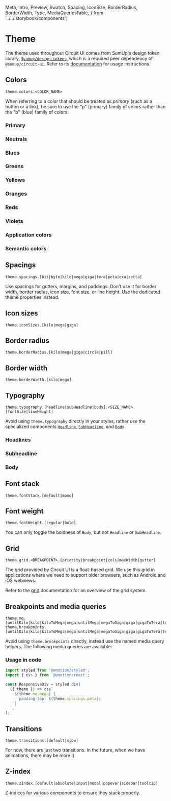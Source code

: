  Meta,
  Intro,
  Preview,
  Swatch,
  Spacing,
  IconSize,
  BorderRadius,
  BorderWidth,
  Type,
  MediaQueriesTable,
} from '../../.storybook/components';

<Meta title="Features/Theme" />

# Theme

<Intro>

The theme used throughout Circuit UI comes from SumUp's design token library, [`@sumup/design-tokens`](Packages/design-tokens), which is a required peer dependency of `@sumup/circuit-ui`. Refer to its [documentation](Packages/design-tokens) for usage instructions.

</Intro>

## Colors

```
theme.colors.<COLOR_NAME>
```

When referring to a color that should be treated as _primary_ (such as a button or a link), be sure to use the "p" (primary) family of colors rather than the "b" (blue) family of colors.

### Primary

<Swatch colorName="p100" />
<Swatch colorName="p200" />
<Swatch colorName="p300" />
<Swatch colorName="p400" />
<Swatch colorName="p500" />
<Swatch colorName="p700" />
<Swatch colorName="p900" />

### Neutrals

<Swatch colorName="n100" />
<Swatch colorName="n200" />
<Swatch colorName="n300" />
<Swatch colorName="n500" />
<Swatch colorName="n700" />
<Swatch colorName="n800" />
<Swatch colorName="n900" />

### Blues

<Swatch colorName="b100" />
<Swatch colorName="b200" />
<Swatch colorName="b300" />
<Swatch colorName="b400" />
<Swatch colorName="b500" />
<Swatch colorName="b700" />
<Swatch colorName="b900" />

### Greens

<Swatch colorName="g100" />
<Swatch colorName="g200" />
<Swatch colorName="g300" />
<Swatch colorName="g500" />
<Swatch colorName="g700" />
<Swatch colorName="g900" />

### Yellows

<Swatch colorName="y100" />
<Swatch colorName="y200" />
<Swatch colorName="y300" />
<Swatch colorName="y500" />
<Swatch colorName="y700" />
<Swatch colorName="y900" />

### Oranges

<Swatch colorName="o100" />
<Swatch colorName="o200" />
<Swatch colorName="o300" />
<Swatch colorName="o500" />
<Swatch colorName="o700" />
<Swatch colorName="o900" />

### Reds

<Swatch colorName="r100" />
<Swatch colorName="r200" />
<Swatch colorName="r300" />
<Swatch colorName="r500" />
<Swatch colorName="r700" />
<Swatch colorName="r900" />

### Violets

<Swatch colorName="v100" />
<Swatch colorName="v200" />
<Swatch colorName="v300" />
<Swatch colorName="v500" />
<Swatch colorName="v700" />
<Swatch colorName="v900" />

### Application colors

<Swatch colorName="bodyBg" />
<Swatch colorName="bodyColor" />
<Swatch colorName="shadow" />
<Swatch colorName="overlay" />

### Semantic colors

<Swatch colorName="danger" />
<Swatch colorName="success" />
<Swatch colorName="warning" />

## Spacings

```
theme.spacings.[bit|byte|kilo|mega|giga|tera|peta|exa|zetta]
```

Use spacings for gutters, margins, and paddings. Don't use it for border width, border radius, icon size, font size, or line height. Use the dedicated theme properties instead.

<Preview>
  <Spacing spacingName="bit" />
  <Spacing spacingName="byte" />
  <Spacing spacingName="kilo" />
  <Spacing spacingName="mega" />
  <Spacing spacingName="giga" />
  <Spacing spacingName="tera" />
  <Spacing spacingName="peta" />
  <Spacing spacingName="exa" />
  <Spacing spacingName="zetta" />
</Preview>

## Icon sizes

```
theme.iconSizes.[kilo|mega|giga]
```

<Preview>
  <IconSize size="kilo" />
  <IconSize size="mega" />
  <IconSize size="giga" />
</Preview>

## Border radius

```
theme.borderRadius.[kilo|mega|giga|circle|pill]
```

<Preview>
  <BorderRadius size="kilo" />
  <BorderRadius size="mega" />
  <BorderRadius size="giga" />
  <BorderRadius size="circle" />
  <BorderRadius size="pill" style={{ height: '16px' }} />
</Preview>

## Border width

```
theme.borderWidth.[kilo|mega]
```

<Preview>
  <BorderWidth size="kilo" />
  <BorderWidth size="mega" />
</Preview>

## Typography

```
theme.typography.[headline|subHeadline|body].<SIZE_NAME>.[fontSize|lineHeight]
```

Avoid using `theme.typography` directly in your styles, rather use the specialized components [`Headline`](Typography/Headline/Base), [`SubHeadline`](Typography/SubHeadline/Base), and [`Body`](Typography/Body/Base).

### Headlines

<Preview>
  <Type size="one" component={Headline} name="headline" />
  <Type size="two" component={Headline} name="headline" />
  <Type size="three" component={Headline} name="headline" />
  <Type size="four" component={Headline} name="headline" />
</Preview>

### Subheadline

<Preview>
  <Type component={SubHeadline} name="subHeadline" />
</Preview>

### Body

<Preview>
  <Type size="one" component={Body} name="body" />
  <Type size="two" component={Body} name="body" />
</Preview>

## Font stack

```
theme.fontStack.[default|mono]
```

## Font weight

```
theme.fontWeight.[regular|bold]
```

You can only toggle the boldness of `Body`, but not `Headline` or `SubHeadline`.

<Preview>
  <Type
    size="one"
    variant="highlight"
    component={Body}
    fontWeight="bold"
    name="body"
  />
  <Type size="one" component={Body} fontWeight="regular" name="body" />
</Preview>

## Grid

```
theme.grid.<BREAKPOINT>.[priority|breakpoint|cols|maxWidth|gutter]
```

The grid provided by Circuit UI is a float-based grid. We use
this grid in applications where we need to support older browsers, such as Android and iOS webviews.

Refer to the [grid](Layout/Grid) documentation for an overview of the grid system.

## Breakpoints and media queries

```
theme.mq.[untilKilo|kilo|kiloToMega|mega|untilMega|megaToGiga|giga|gigaToTera|tera]
theme.breakpoints.[untilKilo|kilo|kiloToMega|mega|untilMega|megaToGiga|giga|gigaToTera|tera]
```

Avoid using `theme.breakpoints` directly, instead use the named media query helpers. The following media queries are available:

<MediaQueriesTable />

### Usage in code

```js
import styled from '@emotion/styled';
import { css } from '@emotion/react';

const ResponsiveDiv = styled.div(
  ({ theme }) => css`
    ${theme.mq.mega} {
      padding-top: ${theme.spacings.peta};
    }
  `,
);
```

## Transitions

```
theme.transitions.[default|slow]
```

For now, there are just two transitions. In the future, when we
have animations, there may be more :)

## Z-index

```
theme.zIndex.[default|absolute|input|modal|popover|sidebar|tooltip]
```

Z-indices for various components to ensure they stack properly.
